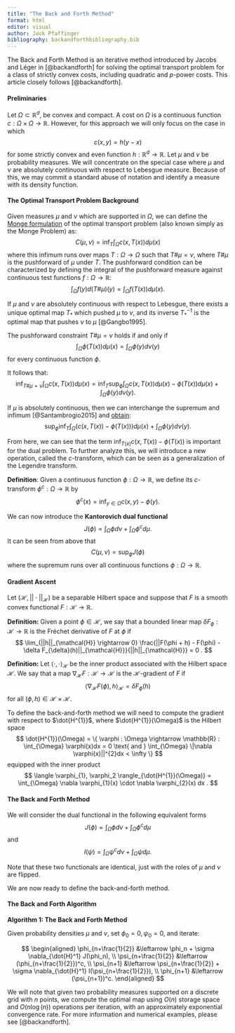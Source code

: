 ```yaml
---
title: "The Back and Forth Method"
format: html
editor: visual
author: Jack Pfaffinger
bibliography: backandforthbibliography.bib
---
```


The Back and Forth Method is an iterative method introduced by Jacobs and Léger in [@backandforth] for solving the optimal transport problem for a class of strictly convex costs, including quadratic and $p$-power costs. This article closely follows [@backandforth].

\newline
\newline

#### **Preliminaries**

Let $\Omega \subset \mathbb{R}^{d}$, be convex and compact. A cost on $\Omega$ is a continuous function $c: \Omega \times \Omega \rightarrow \mathbb{R}$. However, for this approach we will only focus on the case in which $$ c(x, y) = h(y-x) $$ for some strictly convex and even function $h: \mathbb{R}^d \rightarrow \mathbb{R}$. Let $\mu$ and $\nu$ be probability measures. We will concentrate on the special case where $\mu$ and $\nu$ are absolutely continuous with respect to Lebesgue measure. Because of this, we may commit a standard abuse of notation and identify a measure with its density function.

#### **The Optimal Transport Problem Background**

Given measures $\mu$ and $\nu$ which are supported in $\Omega$, we can define the [Monge formulation](https://www.otwiki.xyz/wiki/Monge_Problem) of the optimal transport problem (also known simply as the Monge Problem) as: $$ C(\mu, \nu) = \inf_{T} \int_{\Omega}c(x, T(x))d\mu(x) $$ where this infimum runs over maps $T: \Omega \rightarrow \Omega$ such that $T \# \mu = \nu$, where $T \# \mu$ is the pushforward of $\mu$ under $T$. The pushforward condition can be characterized by defining the integral of the pushforward measure against continuous test functions $f: \Omega \rightarrow \mathbb{R}$: $$ \int_{\Omega}f(y)d(T \# \mu)(y) = \int_{\Omega} f(T(x))d\mu(x) . $$

If $\mu$ and $\nu$ are absolutely continuous with respect to Lebesgue, there exists a unique optimal map $T_{*}$ which pushed $\mu$ to $\nu$, and its inverse $T_{*}^{-1}$ is the optimal map that pushes $\nu$ to $\mu$ [@Gangbo1995].

The pushforward constraint $T\#\mu = \nu$ holds if and only if $$ \int_{\Omega}\phi(T(x))d\mu(x) = \int_{\Omega} \phi(y) d\nu(y) $$ for every continuous function $\phi$.

It follows that: $$ \inf_{T \# \mu = \nu} \int_{\Omega} c(x, T(x))d\mu(x) = \inf_{T} \sup_{\phi} \int_{\Omega} c(x, T(x)) d \mu(x) - \phi(T(x))d\mu(x) + \int_{\Omega}\phi(y)d\nu(y) . $$

If $\mu$ is absolutely continuous, then we can interchange the supremum and infimum [@Santambrogio2015] and [obtain](https://www.otwiki.xyz/wiki/Kantorovich_Dual_Problem_(for_general_costs)): $$ \sup_{\phi} \inf_{T} \int_{\Omega}\left( c(x, T(x)) - \phi(T(x)) \right) d \mu(x) + \int_{\Omega}\phi(y) d\nu(y) . $$

From here, we can see that the term $\inf_{T(x)} c(x, T(x)) - \phi(T(x))$ is important for the dual problem. To further analyze this, we will introduce a new operation, called the $c$-transform, which can be seen as a generalization of the Legendre transform.

**Definition**: Given a continuous function $\phi: \Omega \rightarrow \mathbb{R}$, we define its $c$-transform $\phi^c : \Omega \rightarrow \mathbb{R}$ by $$ \phi^{c} (x) = \inf_{y \in \Omega} c(x, y) - \phi(y) . $$

We can now introduce the **Kantorovich dual functional** $$ J(\phi) = \int_{\Omega} \phi d \nu + \int_{\Omega} \phi^{c} d\mu . $$ It can be seen from above that $$ C(\mu, \nu)= \sup_{\phi}J(\phi) $$ where the supremum runs over all continuous functions $\phi: \Omega \rightarrow \mathbb{R}$.

\newline
\newline

#### **Gradient Ascent**

Let $(\mathcal{H}, || \cdot||_{\mathcal{H}})$ be a separable Hilbert space and suppose that $F$ is a smooth convex functional $F: \mathcal{H} \rightarrow \mathbb{R}$.

**Definition:** Given a point $\phi \in \mathcal{H}$, we say that a bounded linear map $\delta F_{\phi} : \mathcal{H} \rightarrow \mathbb{R}$ is the Fréchet derivative of $F$ at $\phi$ if $$ \lim_{||h||_{\mathcal{H}} \rightarrow 0} \frac{||F(\phi + h) - F(\phi) - \delta F_{\delta}(h)||_{\mathcal{H}}}{||h||_{\mathcal{H}}} = 0 . $$

**Definition:** Let $\langle \cdot, \cdot \rangle_{\mathcal{H}}$ be the inner product associated with the Hilbert space $\mathcal{H}$. We say that a map $\nabla_{\mathcal{H}} F : \mathcal{H} \rightarrow \mathcal{H}$ is the $\mathcal{H}$-gradient of $F$ if $$ \langle \nabla_{\mathcal{H}} F(\phi), h \rangle_{\mathcal{H}} = \delta F_{\phi}(h) $$ for all $(\phi, h) \in \mathcal{H} \times \mathcal{H}$.

To define the back-and-forth method we will need to compute the gradient with respect to $\dot{H^{1}}$, where $\dot{H^{1}}(\Omega)$ is the Hilbert space $$ \dot{H^{1}}(\Omega) = \{ \varphi : \Omega \rightarrow \mathbb{R} : \int_{\Omega} \varphi(x)dx = 0 \text{ and } \int_{\Omega} \|\nabla \varphi(x)||^{2}dx < \infty \} $$ equipped with the inner product $$ \langle \varphi_{1}, \varphi_2 \rangle_{\dot{H^{1}}(\Omega)} = \int_{\Omega} \nabla \varphi_{1}(x) \cdot \nabla \varphi_{2}(x) dx . $$

#### **The Back and Forth Method**

We will consider the dual functional in the following equivalent forms $$ J(\phi) = \int_{\Omega} \phi d \nu + \int_{\Omega} \phi^{c} d\mu $$ and $$ I(\psi) = \int_{\Omega} \psi^{c} d \nu + \int_{\Omega} \psi d\mu . $$

Note that these two functionals are identical, just with the roles of $\mu$ and $\nu$ are flipped.

We are now ready to define the back-and-forth method.

#### **The Back and Forth Algorithm**

**Algorithm 1: The Back and Forth Method**

Given probability densities $\mu$ and $\nu$, set $\phi_0 = 0, \psi_0 = 0$, and iterate:

$$
\begin{aligned}
    \phi_{n+\frac{1}{2}} &\leftarrow \phi_n + \sigma \nabla_{\dot{H}^1} J(\phi_n), \\
    \psi_{n+\frac{1}{2}} &\leftarrow (\phi_{n+\frac{1}{2}})^c, \\
    \psi_{n+1} &\leftarrow \psi_{n+\frac{1}{2}} + \sigma \nabla_{\dot{H}^1} I(\psi_{n+\frac{1}{2}}), \\
    \phi_{n+1} &\leftarrow (\psi_{n+1})^c.
\end{aligned}
$$

We will note that given two probability measures supported on a discrete grid with $n$ points, we compute the optimal map using $O(n)$ storage space and $O(n \log(n))$ operations per iteration, with an approximately exponential convergence rate. For more information and numerical examples, please see [@backandforth].

